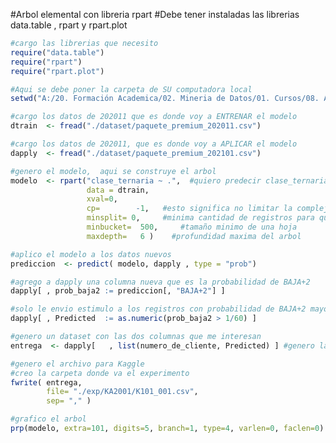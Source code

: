 #Arbol elemental con libreria  rpart
#Debe tener instaladas las librerias  data.table  ,  rpart   y rpart.plot

```r
#cargo las librerias que necesito
require("data.table")
require("rpart")
require("rpart.plot")
```

```r
#Aqui se debe poner la carpeta de SU computadora local
setwd("A:/20. Formación Academica/02. Mineria de Datos/01. Cursos/08. Aplicaciones de Minería de Datos a Economía y Finanzas/MMD_Curso8_Labo")  #Establezco el Working Directory

#cargo los datos de 202011 que es donde voy a ENTRENAR el modelo
dtrain  <- fread("./dataset/paquete_premium_202011.csv")

#cargo los datos de 202011, que es donde voy a APLICAR el modelo
dapply  <- fread("./dataset/paquete_premium_202101.csv")
```

```r
#genero el modelo,  aqui se construye el arbol
modelo  <- rpart("clase_ternaria ~ .",  #quiero predecir clase_ternaria a partir de el resto de las variables
                 data = dtrain,
                 xval=0,
                 cp=        -1,   #esto significa no limitar la complejidad de los splits
                 minsplit= 0,     #minima cantidad de registros para que se haga el split
                 minbucket=  500,     #tamaño minimo de una hoja
                 maxdepth=   6 )    #profundidad maxima del arbol

#aplico el modelo a los datos nuevos
prediccion  <- predict( modelo, dapply , type = "prob")

#agrego a dapply una columna nueva que es la probabilidad de BAJA+2
dapply[ , prob_baja2 := prediccion[, "BAJA+2"] ]

#solo le envio estimulo a los registros con probabilidad de BAJA+2 mayor  a  1/60
dapply[ , Predicted  := as.numeric(prob_baja2 > 1/60) ]

#genero un dataset con las dos columnas que me interesan
entrega  <- dapply[   , list(numero_de_cliente, Predicted) ] #genero la salida

#genero el archivo para Kaggle
#creo la carpeta donde va el experimento
fwrite( entrega, 
        file= "./exp/KA2001/K101_001.csv", 
        sep= "," )
```


```r
#grafico el arbol
prp(modelo, extra=101, digits=5, branch=1, type=4, varlen=0, faclen=0)
```